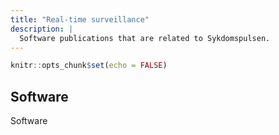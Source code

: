 ```yaml
---
title: "Real-time surveillance"
description: |
  Software publications that are related to Sykdomspulsen.
---
```


```r
knitr::opts_chunk$set(echo = FALSE)
```

## Software

Software
